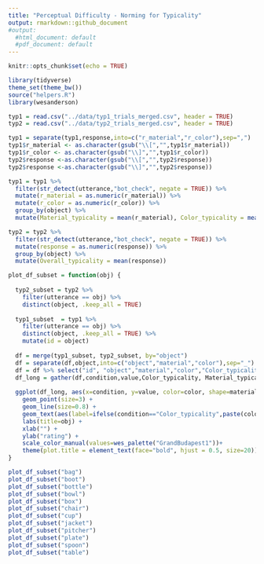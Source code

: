 ```yaml
---
title: "Perceptual Difficulty - Norming for Typicality"
output: rmarkdown::github_document
#output:
  #html_document: default
  #pdf_document: default
---
```


```r
knitr::opts_chunk$set(echo = TRUE)
```

```r
library(tidyverse)
theme_set(theme_bw())
source("helpers.R")
library(wesanderson)

typ1 = read.csv("../data/typ1_trials_merged.csv", header = TRUE)
typ2 = read.csv("../data/typ2_trials_merged.csv", header = TRUE)

typ1 = separate(typ1,response,into=c("r_material","r_color"),sep=",")
typ1$r_material <- as.character(gsub("\\[","",typ1$r_material))
typ1$r_color <- as.character(gsub("\\]","",typ1$r_color))
typ2$response <-as.character(gsub("\\[","",typ2$response))
typ2$response <-as.character(gsub("\\]","",typ2$response))

```


```r
typ1 = typ1 %>%
  filter(str_detect(utterance,"bot_check", negate = TRUE)) %>%
  mutate(r_material = as.numeric(r_material)) %>%
  mutate(r_color = as.numeric(r_color)) %>%
  group_by(object) %>%
  mutate(Material_typicality = mean(r_material), Color_typicality = mean(r_color))

typ2 = typ2 %>%
  filter(str_detect(utterance,"bot_check", negate = TRUE)) %>%
  mutate(response = as.numeric(response)) %>%
  group_by(object) %>%
  mutate(Overall_typicality = mean(response))

plot_df_subset = function(obj) {
  
  typ2_subset = typ2 %>%
    filter(utterance == obj) %>%
    distinct(object, .keep_all = TRUE)
  
  typ1_subset  = typ1 %>%
    filter(utterance == obj) %>%
    distinct(object, .keep_all = TRUE) %>%
    mutate(id = object)
  
  df = merge(typ1_subset, typ2_subset, by="object")
  df = separate(df,object,into=c("object","material","color"),sep="_")
  df = df %>% select("id", "object","material","color","Color_typicality", "Material_typicality", "Overall_typicality")
  df_long = gather(df,condition,value,Color_typicality, Material_typicality, Overall_typicality)
  
  ggplot(df_long, aes(x=condition, y=value, color=color, shape=material, group=id)) +
    geom_point(size=3) +
    geom_line(size=0.8) +
    geom_text(aes(label=ifelse(condition=="Color_typicality",paste(color,material,object,sep = " "), "")), hjust=0.9, vjust=-1.6, size=2.8, fontface="bold") +
    labs(title=obj) +
    xlab("") +
    ylab("rating") +
    scale_color_manual(values=wes_palette("GrandBudapest1"))+
    theme(plot.title = element_text(face="bold", hjust = 0.5, size=20))
}  

```

```r
plot_df_subset("bag")
plot_df_subset("boot")
plot_df_subset("bottle")
plot_df_subset("bowl")
plot_df_subset("box")
plot_df_subset("chair")
plot_df_subset("cup")
plot_df_subset("jacket")
plot_df_subset("pitcher")
plot_df_subset("plate")
plot_df_subset("spoon")
plot_df_subset("table")
```









